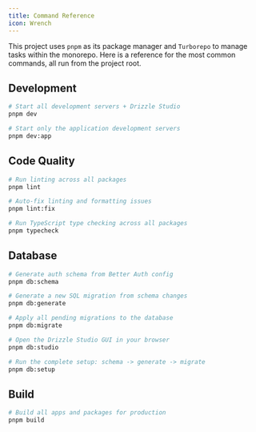 ```yaml
---
title: Command Reference
icon: Wrench
---
```


This project uses `pnpm` as its package manager and `Turborepo` to manage tasks within the monorepo. Here is a reference for the most common commands, all run from the project root.

## Development

```bash
# Start all development servers + Drizzle Studio
pnpm dev

# Start only the application development servers
pnpm dev:app
```

## Code Quality

```bash
# Run linting across all packages
pnpm lint

# Auto-fix linting and formatting issues
pnpm lint:fix

# Run TypeScript type checking across all packages
pnpm typecheck
```

## Database

```bash
# Generate auth schema from Better Auth config
pnpm db:schema

# Generate a new SQL migration from schema changes
pnpm db:generate

# Apply all pending migrations to the database
pnpm db:migrate

# Open the Drizzle Studio GUI in your browser
pnpm db:studio

# Run the complete setup: schema -> generate -> migrate
pnpm db:setup
```

## Build

```bash
# Build all apps and packages for production
pnpm build
```
